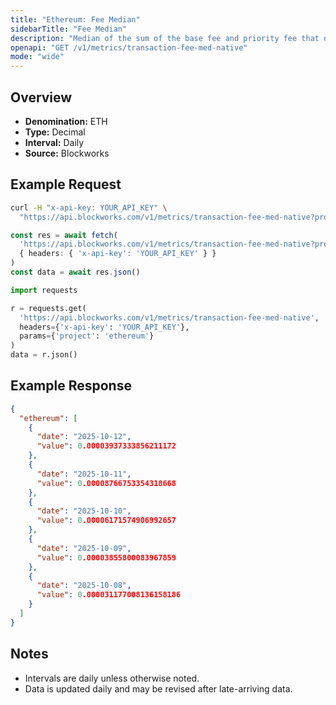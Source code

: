 ```yaml
---
title: "Ethereum: Fee Median"
sidebarTitle: "Fee Median"
description: "Median of the sum of the base fee and priority fee that day"
openapi: "GET /v1/metrics/transaction-fee-med-native"
mode: "wide"
---
```


## Overview

- **Denomination:** ETH
- **Type:** Decimal
- **Interval:** Daily
- **Source:** Blockworks

## Example Request

<CodeGroup>

```bash cURL
curl -H "x-api-key: YOUR_API_KEY" \
  "https://api.blockworks.com/v1/metrics/transaction-fee-med-native?project=ethereum"
```

```typescript TypeScript
const res = await fetch(
  'https://api.blockworks.com/v1/metrics/transaction-fee-med-native?project=ethereum',
  { headers: { 'x-api-key': 'YOUR_API_KEY' } }
)
const data = await res.json()
```

```python Python
import requests

r = requests.get(
  'https://api.blockworks.com/v1/metrics/transaction-fee-med-native',
  headers={'x-api-key': 'YOUR_API_KEY'},
  params={'project': 'ethereum'}
)
data = r.json()
```

</CodeGroup>

## Example Response

```json
{
  "ethereum": [
    {
      "date": "2025-10-12",
      "value": 0.00003937333856211172
    },
    {
      "date": "2025-10-11",
      "value": 0.00008766753354318668
    },
    {
      "date": "2025-10-10",
      "value": 0.00006171574906992657
    },
    {
      "date": "2025-10-09",
      "value": 0.00003855800083967859
    },
    {
      "date": "2025-10-08",
      "value": 0.000031177008136158186
    }
  ]
}
```

## Notes
- Intervals are daily unless otherwise noted.
- Data is updated daily and may be revised after late-arriving data.